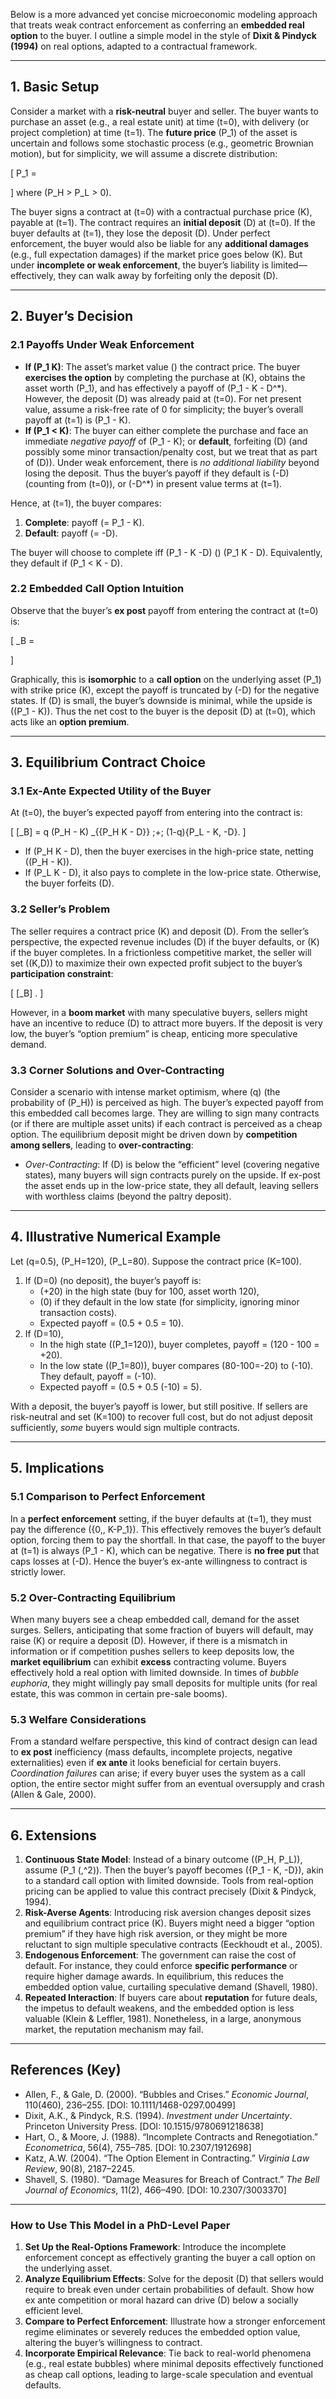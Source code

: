 Below is a more advanced yet concise microeconomic modeling approach that treats weak contract enforcement as conferring an **embedded real option** to the buyer. I outline a simple model in the style of **Dixit & Pindyck (1994)** on real options, adapted to a contractual framework.

---

## 1. Basic Setup

Consider a market with a **risk-neutral** buyer and seller. The buyer wants to purchase an asset (e.g., a real estate unit) at time \(t=0\), with delivery (or project completion) at time \(t=1\). The **future price** \(P_1\) of the asset is uncertain and follows some stochastic process (e.g., geometric Brownian motion), but for simplicity, we will assume a discrete distribution:

\[
P_1 = 
\begin{cases}
P_H & \text{with probability } q, \\
P_L & \text{with probability } 1-q,
\end{cases}
\]
where \(P_H > P_L > 0\).

The buyer signs a contract at \(t=0\) with a contractual purchase price \(K\), payable at \(t=1\). The contract requires an **initial deposit** \(D\) at \(t=0\). If the buyer defaults at \(t=1\), they lose the deposit \(D\). Under perfect enforcement, the buyer would also be liable for any **additional damages** (e.g., full expectation damages) if the market price goes below \(K\). But under **incomplete or weak enforcement**, the buyer’s liability is limited—effectively, they can walk away by forfeiting only the deposit \(D\).

---

## 2. Buyer’s Decision

### 2.1 Payoffs Under Weak Enforcement

- **If \(P_1 \ge K\)**: The asset’s market value \(\ge\) the contract price. The buyer **exercises the option** by completing the purchase at \(K\), obtains the asset worth \(P_1\), and has effectively a payoff of \(P_1 - K - D^*\). However, the deposit \(D\) was already paid at \(t=0\). For net present value, assume a risk-free rate of 0 for simplicity; the buyer’s overall payoff at \(t=1\) is \(P_1 - K\).  
- **If \(P_1 < K\)**: The buyer can either complete the purchase and face an immediate *negative payoff* of \(P_1 - K\); or **default**, forfeiting \(D\) (and possibly some minor transaction/penalty cost, but we treat that as part of \(D\)). Under weak enforcement, there is *no additional liability* beyond losing the deposit. Thus the buyer’s payoff if they default is \(-D\) (counting from \(t=0\)), or \(-D^*\) in present value terms at \(t=1\).  

Hence, at \(t=1\), the buyer compares:

1. **Complete**: payoff \(= P_1 - K\).  
2. **Default**: payoff \(= -D\).  

The buyer will choose to complete iff \(P_1 - K \ge -D\) \(\implies\) \(P_1 \ge K - D\). Equivalently, they default if \(P_1 < K - D\).

### 2.2 Embedded Call Option Intuition

Observe that the buyer’s **ex post** payoff from entering the contract at \(t=0\) is:

\[
\Pi_B = 
\begin{cases}
P_1 - K, & \text{if } P_1 \ge K - D, \\
-D, & \text{if } P_1 < K - D.
\end{cases}
\]

Graphically, this is **isomorphic** to a **call option** on the underlying asset \(P_1\) with strike price \(K\), except the payoff is truncated by \(-D\) for the negative states. If \(D\) is small, the buyer’s downside is minimal, while the upside is \((P_1 - K)\). Thus the net cost to the buyer is the deposit \(D\) at \(t=0\), which acts like an **option premium**.

---

## 3. Equilibrium Contract Choice

### 3.1 Ex-Ante Expected Utility of the Buyer

At \(t=0\), the buyer’s expected payoff from entering into the contract is:

\[
\mathbb{E}[\Pi_B] = q \times (P_H - K) \cdot \mathbf{1}_{\{P_H \ge K - D\}} \;+\; (1-q)\times \max\{P_L - K, -D\}.
\]

- If \(P_H \ge K - D\), then the buyer exercises in the high-price state, netting \((P_H - K)\).  
- If \(P_L \ge K - D\), it also pays to complete in the low-price state. Otherwise, the buyer forfeits \(D\).  

### 3.2 Seller’s Problem

The seller requires a contract price \(K\) and deposit \(D\). From the seller’s perspective, the expected revenue includes \(D\) if the buyer defaults, or \(K\) if the buyer completes. In a frictionless competitive market, the seller will set \((K,D)\) to maximize their own expected profit subject to the buyer’s **participation constraint**:

\[
\mathbb{E}[\Pi_B] \ge 0.
\]

However, in a **boom market** with many speculative buyers, sellers might have an incentive to reduce \(D\) to attract more buyers. If the deposit is very low, the buyer’s “option premium” is cheap, enticing more speculative demand.

### 3.3 Corner Solutions and Over-Contracting

Consider a scenario with intense market optimism, where \(q\) (the probability of \(P_H\)) is perceived as high. The buyer’s expected payoff from this embedded call becomes large. They are willing to sign many contracts (or if there are multiple asset units) if each contract is perceived as a cheap option. The equilibrium deposit might be driven down by **competition among sellers**, leading to **over-contracting**:

- *Over-Contracting*: If \(D\) is below the “efficient” level (covering negative states), many buyers will sign contracts purely on the upside. If ex-post the asset ends up in the low-price state, they all default, leaving sellers with worthless claims (beyond the paltry deposit).

---

## 4. Illustrative Numerical Example

Let \(q=0.5\), \(P_H=120\), \(P_L=80\). Suppose the contract price \(K=100\).

1. If \(D=0\) (no deposit), the buyer’s payoff is:
   - \(+20\) in the high state (buy for 100, asset worth 120),
   - \(0\) if they default in the low state (for simplicity, ignoring minor transaction costs).
   - Expected payoff = \(0.5 \times 20 + 0.5 \times 0 = 10\).  

2. If \(D=10\), 
   - In the high state (\(P_1=120\)), buyer completes, payoff = \(120 - 100 = +20\).
   - In the low state (\(P_1=80\)), buyer compares \(80-100=-20\) to \(-10\). They default, payoff = \(-10\).  
   - Expected payoff = \(0.5 \times 20 + 0.5 \times (-10) = 5\).  

With a deposit, the buyer’s payoff is lower, but still positive. If sellers are risk-neutral and set \(K=100\) to recover full cost, but do not adjust deposit sufficiently, *some* buyers would sign multiple contracts.  

---

## 5. Implications

### 5.1 Comparison to Perfect Enforcement

In a **perfect enforcement** setting, if the buyer defaults at \(t=1\), they must pay the difference \(\max\{0,\, K-P_1\}\). This effectively removes the buyer’s default option, forcing them to pay the shortfall. In that case, the payoff to the buyer at \(t=1\) is always \(P_1 - K\), which can be negative. There is **no free put** that caps losses at \(-D\). Hence the buyer’s ex-ante willingness to contract is strictly lower.  

### 5.2 Over-Contracting Equilibrium

When many buyers see a cheap embedded call, demand for the asset surges. Sellers, anticipating that some fraction of buyers will default, may raise \(K\) or require a deposit \(D\). However, if there is a mismatch in information or if competition pushes sellers to keep deposits low, the **market equilibrium** can exhibit **excess** contracting volume. Buyers effectively hold a real option with limited downside. In times of *bubble euphoria*, they might willingly pay small deposits for multiple units (for real estate, this was common in certain pre-sale booms).

### 5.3 Welfare Considerations

From a standard welfare perspective, this kind of contract design can lead to **ex post** inefficiency (mass defaults, incomplete projects, negative externalities) even if **ex ante** it looks beneficial for certain buyers. *Coordination failures* can arise; if every buyer uses the system as a call option, the entire sector might suffer from an eventual oversupply and crash (Allen & Gale, 2000).

---

## 6. Extensions

1. **Continuous State Model**: Instead of a binary outcome \((P_H, P_L)\), assume \(P_1 \sim \lognormal(\mu,\sigma^2)\). Then the buyer’s payoff becomes \(\max\{P_1 - K, -D\}\), akin to a standard call option with limited downside. Tools from real-option pricing can be applied to value this contract precisely (Dixit & Pindyck, 1994).  
2. **Risk-Averse Agents**: Introducing risk aversion changes deposit sizes and equilibrium contract price \(K\). Buyers might need a bigger “option premium” if they have high risk aversion, or they might be more reluctant to sign multiple speculative contracts (Eeckhoudt et al., 2005).  
3. **Endogenous Enforcement**: The government can raise the cost of default. For instance, they could enforce **specific performance** or require higher damage awards. In equilibrium, this reduces the embedded option value, curtailing speculative demand (Shavell, 1980).  
4. **Repeated Interaction**: If buyers care about **reputation** for future deals, the impetus to default weakens, and the embedded option is less valuable (Klein & Leffler, 1981). Nonetheless, in a large, anonymous market, the reputation mechanism may fail.

---

## References (Key)

- Allen, F., & Gale, D. (2000). "Bubbles and Crises." *Economic Journal*, 110(460), 236–255. [DOI: 10.1111/1468-0297.00499]  
- Dixit, A.K., & Pindyck, R.S. (1994). *Investment under Uncertainty*. Princeton University Press. [DOI: 10.1515/9780691218638]  
- Hart, O., & Moore, J. (1988). "Incomplete Contracts and Renegotiation." *Econometrica*, 56(4), 755–785. [DOI: 10.2307/1912698]  
- Katz, A.W. (2004). "The Option Element in Contracting." *Virginia Law Review*, 90(8), 2187–2245.  
- Shavell, S. (1980). "Damage Measures for Breach of Contract." *The Bell Journal of Economics*, 11(2), 466–490. [DOI: 10.2307/3003370]  

---

### How to Use This Model in a PhD-Level Paper

1. **Set Up the Real-Options Framework**: Introduce the incomplete enforcement concept as effectively granting the buyer a call option on the underlying asset.  
2. **Analyze Equilibrium Effects**: Solve for the deposit \(D\) that sellers would require to break even under certain probabilities of default. Show how ex ante competition or moral hazard can drive \(D\) below a socially efficient level.  
3. **Compare to Perfect Enforcement**: Illustrate how a stronger enforcement regime eliminates or severely reduces the embedded option value, altering the buyer’s willingness to contract.  
4. **Incorporate Empirical Relevance**: Tie back to real-world phenomena (e.g., real estate bubbles) where minimal deposits effectively functioned as cheap call options, leading to large-scale speculation and eventual defaults.